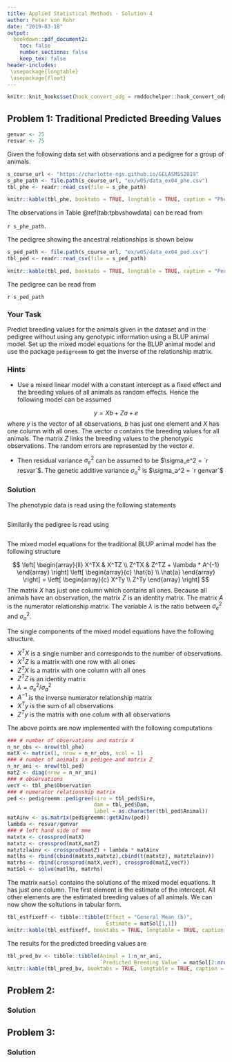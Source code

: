 ```yaml
---
title: Applied Statistical Methods - Solution 4
author: Peter von Rohr
date: "2019-03-18"
output:
  bookdown::pdf_document2:
    toc: false
    number_sections: false
    keep_tex: false
header-includes:
 \usepackage{longtable}
 \usepackage{float}
---
```


```r
knitr::knit_hooks$set(hook_convert_odg = rmddochelper::hook_convert_odg)
```

## Problem 1: Traditional Predicted Breeding Values
```r
genvar <- 25
resvar <- 75
```

Given the following data set with observations and a pedigree for a group of animals.

```r
s_course_url <- "https://charlotte-ngs.github.io/GELASMSS2019"
s_phe_path <- file.path(s_course_url, "ex/w05/data_ex04_phe.csv")
tbl_phe <- readr::read_csv(file = s_phe_path)
```

```r
knitr::kable(tbl_phe, booktabs = TRUE, longtable = TRUE, caption = "Phenotypic Observations")
```

The observations in Table \@ref(tab:tpbvshowdata) can be read from 

`r s_phe_path`. 

The pedigree showing the ancestral relationships is shown below

```r
s_ped_path <- file.path(s_course_url, "ex/w05/data_ex04_ped.csv")
tbl_ped <- readr::read_csv(file = s_ped_path)
```

```r
knitr::kable(tbl_ped, booktabs = TRUE, longtable = TRUE, caption = "Pedigree")
```

The pedigree can be read from 

`r s_ped_path`


### Your Task
Predict breeding values for the animals given in the dataset and in the pedigree without using any genotypic information using a BLUP animal model. Set up the mixed model equations for the BLUP animal model and use the package `pedigreemm` to get the inverse of the relationship matrix.


### Hints
* Use a mixed linear model with a constant intercept as a fixed effect and the breeding values of all animals as random effects. Hence the following model can be assumed

$$y = Xb + Za + e$$
where $y$ is the vector of all observations, $b$ has just one element and $X$ has one column with all ones. The vector $a$ contains the breeding values for all animals. The matrix $Z$ links the breeding values to the phenotypic observations. The random errors are represented by the vector $e$.

* Then residual variance $\sigma_e^2$ can be assumed to be $\sigma_e^2 = `r resvar`$. The genetic additive variance $\sigma_a^2$ is $\sigma_a^2 = `r genvar`$

 
### Solution
The phenotypic data is read using the following statements

```r
```

Similarily the pedigree is read using

```r
```

The mixed model equations for the traditional BLUP animal model has the following structure

$$
\left[ 
  \begin{array}{ll}
  X^TX  &  X^TZ \\
  Z^TX  &  Z^TZ + \lambda * A^{-1} 
  \end{array}
\right]
\left[ 
  \begin{array}{c}
  \hat{b} \\
  \hat{a}
  \end{array}
\right]
=
\left[ 
  \begin{array}{c}
  X^Ty \\
  Z^Ty
  \end{array}
\right]
$$
The matrix $X$ has just one column which contains all ones. Because all animals have an observation, the matrix $Z$ is an identity matrix. The matrix $A$ is the numerator relationship matrix. The variable $\lambda$ is the ratio between $\sigma_e^2$ and $\sigma_a^2$. 

The single components of the mixed model equations have the following structure. 

* $X^TX$ is a single number and corresponds to the number of observations. 
* $X^TZ$ is a matrix with one row with all ones
* $Z^TX$ is a matrix with one column with all ones
* $Z^TZ$ is an identity matrix
* $\lambda = \sigma_e^2 / \sigma_a^2$
* $A^{-1}$ is the inverse numerator relationship matrix
* $X^Ty$ is the sum of all observations
* $Z^Ty$ is the matrix with one colum with all observations

The above points are now implemented with the following computations

```r
### # number of observations and matrix X
n_nr_obs <- nrow(tbl_phe)
matX <- matrix(1, nrow = n_nr_obs, ncol = 1)
### # number of animals in pedigee and matrix Z
n_nr_ani <- nrow(tbl_ped)
matZ <- diag(nrow = n_nr_ani)
### # observations
vecY <- tbl_phe$Observation
### # numerator relationship matrix
ped <- pedigreemm::pedigree(sire = tbl_ped$Sire, 
                            dam = tbl_ped$Dam, 
                            label = as.character(tbl_ped$Animal))
matAinv <- as.matrix(pedigreemm::getAInv(ped))
lambda <- resvar/genvar
### # left hand side of mme
matxtx <- crossprod(matX)
matxtz <- crossprod(matX,matZ)
matztzlainv <- crossprod(matZ) + lambda * matAinv
matlhs <- rbind(cbind(matxtx,matxtz),cbind(t(matxtz), matztzlainv))
matrhs <- rbind(crossprod(matX,vecY), crossprod(matZ,vecY))
matSol <- solve(matlhs, matrhs)
```

The matrix `matSol` contains the solutions of the mixed model equations. It has just one column. The first element is the estimate of the intercept. All other elements are the estimated breeding values of all animals. We can now show the soltutions in tabular form.

```r
tbl_estfixeff <- tibble::tibble(Effect = "General Mean (b)",
                                Estimate = matSol[1,1])
knitr::kable(tbl_estfixeff, booktabs = TRUE, longtable = TRUE, caption = "Estimate of fixed Effect (b)")
```

The results for the predicted breeding values are

```r
tbl_pred_bv <- tibble::tibble(Animal = 1:n_nr_ani,
                              `Predicted Breeding Value` = matSol[2:nrow(matSol),1])
knitr::kable(tbl_pred_bv, booktabs = TRUE, longtable = TRUE, caption = "Predicted Breeding Values for all Animals")
```




## Problem 2: 


### Solution


## Problem 3: 


### Solution

